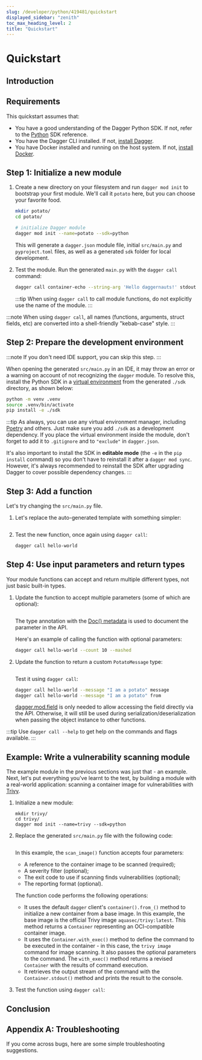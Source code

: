 ```yaml
---
slug: /developer/python/419481/quickstart
displayed_sidebar: "zenith"
toc_max_heading_level: 2
title: "Quickstart"
---
```



# Quickstart

<PartialExperimentalDocs />

## Introduction

<PartialDeveloperQuickstartIntroduction />

## Requirements

This quickstart assumes that:

- You have a good understanding of the Dagger Python SDK. If not, refer to the [Python](https://dagger-io.readthedocs.org/) SDK reference.
- You have the Dagger CLI installed. If not, [install Dagger](../../user/329058-install.mdx).
- You have Docker installed and running on the host system. If not, [install Docker](https://docs.docker.com/engine/install/).

## Step 1: Initialize a new module

1. Create a new directory on your filesystem and run `dagger mod init` to bootstrap your first module. We'll call it `potato` here, but you can choose your favorite food.

    ```sh
    mkdir potato/
    cd potato/

    # initialize Dagger module
    dagger mod init --name=potato --sdk=python
    ```

    This will generate a `dagger.json` module file, initial `src/main.py` and `pyproject.toml` files, as well as a generated `sdk` folder for local development.

1. Test the module. Run the generated `main.py` with the `dagger call` command:

    ```sh
    dagger call container-echo --string-arg 'Hello daggernauts!' stdout
    ```

    :::tip
    When using `dagger call` to call module functions, do not explicitly use the name of the module.
    :::

:::note
When using `dagger call`, all names (functions, arguments, struct fields, etc) are converted into a shell-friendly "kebab-case" style.
:::

## Step 2: Prepare the development environment

:::note
If you don't need IDE support, you can skip this step.
:::

When opening the generated `src/main.py` in an IDE, it may throw an error or a warning on account of not recognizing the `dagger` module. To resolve this, install the Python SDK in a [virtual environment](https://packaging.python.org/en/latest/tutorials/installing-packages/#creating-virtual-environments) from the generated `./sdk` directory, as shown below:

```sh
python -m venv .venv
source .venv/bin/activate
pip install -e ./sdk
```

:::tip
As always, you can use any virtual environment manager, including [Poetry](https://python-poetry.org) and others. Just make sure you add `./sdk` as a development dependency. If you place the virtual environment inside the module, don't forget to add it to `.gitignore` and to `"exclude"` in `dagger.json`.

It's also important to install the SDK in **editable mode** (the `-e` in the `pip install` command) so you don't have to reinstall it after a `dagger mod sync`. However, it's always recommended to reinstall the SDK after upgrading Dagger to cover possible dependency changes.
:::

## Step 3: Add a function

Let's try changing the `src/main.py` file.

1. Let's replace the auto-generated template with something simpler:

    ```python file=./snippets/quickstart/step2/main.py
    ```

1. Test the new function, once again using `dagger call`:

    ```sh
    dagger call hello-world
    ```

## Step 4: Use input parameters and return types

Your module functions can accept and return multiple different types, not just basic built-in types.

1. Update the function to accept multiple parameters (some of which are optional):

    ```python file=./snippets/quickstart/step3a/main.py
    ```

    The type annotation with the [Doc() metadata](https://peps.python.org/pep-0727/#specification) is used to document the parameter in the API.

    Here's an example of calling the function with optional parameters:

    ```sh
    dagger call hello-world --count 10 --mashed
    ```

1. Update the function to return a custom `PotatoMessage` type:

    ```python file=./snippets/quickstart/step3b/main.py
    ```

    Test it using `dagger call`:

    ```sh
    dagger call hello-world --message "I am a potato" message
    dagger call hello-world --message "I am a potato" from

    ```
    [dagger.mod.field](https://dagger-io.readthedocs.io/en/latest/module.html#dagger.mod.field)
    is only needed to allow accessing the field directly via the API. Otherwise,
    it will still be used during serialization/deserialization when passing the
    object instance to other functions.

:::tip
Use `dagger call --help` to get help on the commands and flags available.
:::

## Example: Write a vulnerability scanning module

The example module in the previous sections was just that - an example. Next, let's put everything you've learnt to the test, by building a module with a real-world application: scanning a container image for vulnerabilities with [Trivy](https://trivy.dev/).

1. Initialize a new module:

    ```shell
    mkdir trivy/
    cd trivy/
    dagger mod init --name=trivy --sdk=python
    ```

1. Replace the generated `src/main.py` file with the following code:

    ```python file=./snippets/quickstart/trivy/main.py
    ```

    In this example, the `scan_image()` function accepts four parameters:
      - A reference to the container image to be scanned (required);
      - A severity filter (optional);
      - The exit code to use if scanning finds vulnerabilities (optional);
      - The reporting format (optional).

    The function code performs the following operations:
      - It uses the default `dagger` client's `container().from_()` method to initialize a new container from a base image. In this example, the base image is the official Trivy image `aquasec/trivy:latest`. This method returns a `Container` representing an OCI-compatible container image.
      - It uses the `Container.with_exec()` method to define the command to be executed in the container - in this case, the `trivy image` command for image scanning. It also passes the optional parameters to the command. The `with_exec()` method returns a revised `Container` with the results of command execution.
      - It retrieves the output stream of the command with the `Container.stdout()` method and prints the result to the console.

1. Test the function using `dagger call`:

    <PartialDeveloperQuickstartTrivyTest />

## Conclusion

<PartialDeveloperQuickstartConclusion />

## Appendix A: Troubleshooting

If you come across bugs, here are some simple troubleshooting suggestions.

<PartialDeveloperTroubleshooting />
